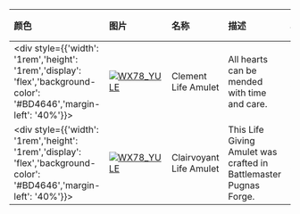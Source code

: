 | 颜色                                                                                                                        | 图片                                                                                                                                                                 | 名称                    | 描述                                                              | 收集             | 品质    | 交易 |
| :-------------------------------------------------------------------------------------------------------------------------- | :------------------------------------------------------------------------------------------------------------------------------------------------------------------- | :---------------------- | :---------------------------------------------------------------- | :--------------- | :------ | :--- |
| <div style={{'width': '1rem','height': '1rem','display': 'flex','background-color': '#BD4646','margin-left': '40%'}}></div> | [![WX78_YULE](https://items.kleientertainment.com/images/DST/AMULET_RED_HEART/small)](https://items.kleientertainment.com/images/DST/AMULET_RED_HEART/small)         | Clement Life Amulet     | All hearts can be mended with time and care.                      | Heart Collection | Elegant | 否   |
| <div style={{'width': '1rem','height': '1rem','display': 'flex','background-color': '#BD4646','margin-left': '40%'}}></div> | [![WX78_YULE](https://items.kleientertainment.com/images/DST/AMULET_RED_OCCULTEYE/small)](https://items.kleientertainment.com/images/DST/AMULET_RED_OCCULTEYE/small) | Clairvoyant Life Amulet | This Life Giving Amulet was crafted in Battlemaster Pugnas Forge. | Forge Collection | Elegant | 否   |
